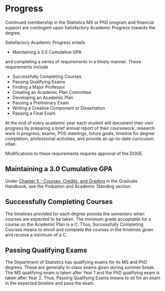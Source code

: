 # Progress

Continued membership in the Statistics MS or PhD program and financial support 
are contingent upon Satisfactory Academic Progress towards the degree.  

Satisfactory Academic Progress entails 

- Maintaining a 3.0 Cumulative GPA

and completing a series of requirements in a timely manner.
These requirements include

- Successfully Completing Courses
- Passing Qualifying Exams
- Finding a Major Professor
- Creating an Academic Plan Committee
- Developing an Academic Plan
- Passing a Preliminary Exam
- Writing a Creative Component or Dissertation
- Passing a Final Exam

At the end of every academic year each student will document their own progress 
by preparing a brief annual report of their coursework, 
research work in progress, exams, POS meetings, future goals, 
timeline for degree completion, professional activities, 
and provide an up-to-date curriculum vitae. 

Modifications to these requirements requires approval of the DOGE. 

## Maintaining a 3.0 Cumulative GPA

Under [Chapter 5 - Courses, Credits, and Grading](https://www.grad-college.iastate.edu/handbook/chapter5-coursework)
in the Graduate Handbook, 
see the Probation and Academic Standing section.


## Successfully Completing Courses

The timelines provided for each degree provide the semesters when courses are
expected to be taken. 
The minimum grade acceptable for a course on the Academic Plan is a C. 
Thus, Successfully Completing Courses means to enroll and complete the courses
in the timelines given and receive a minimum of a C.


## Passing Qualifying Exams

The Department of Statistics has qualifying exams for its MS and PhD degrees. 
These are generally in-class exams given during summer break. 
The MS qualifying exam is taken after Year 1 and the PhD qualifying exam is 
taken after Year 2.
Thus, Passing Qualifying Exams means to sit for an exam in the expected 
timeline and pass the exam. 
